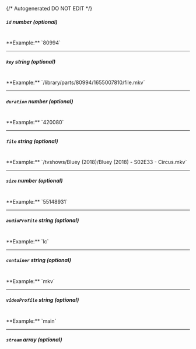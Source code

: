 {/* Autogenerated DO NOT EDIT  */}
##### `id` _number (optional)_
<br/>
**Example:** `80994`

---
##### `key` _string (optional)_
<br/>
**Example:** `/library/parts/80994/1655007810/file.mkv`

---
##### `duration` _number (optional)_
<br/>
**Example:** `420080`

---
##### `file` _string (optional)_
<br/>
**Example:** `/tvshows/Bluey (2018)/Bluey (2018) - S02E33 - Circus.mkv`

---
##### `size` _number (optional)_
<br/>
**Example:** `55148931`

---
##### `audioProfile` _string (optional)_
<br/>
**Example:** `lc`

---
##### `container` _string (optional)_
<br/>
**Example:** `mkv`

---
##### `videoProfile` _string (optional)_
<br/>
**Example:** `main`

---
##### `stream` _array (optional)_


